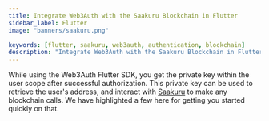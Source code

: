 ```yaml
---
title: Integrate Web3Auth with the Saakuru Blockchain in Flutter
sidebar_label: Flutter
image: "banners/saakuru.png"

keywords: [flutter, saakuru, web3auth, authentication, blockchain]
description: "Integrate Web3Auth with the Saakuru Blockchain in Flutter | Documentation - Web3Auth"
---
```



<SEO
  title="Integrate Web3Auth with the Saakuru Blockchain in Flutter"
  description="Integrate Web3Auth with the Saakuru Blockchain in Flutter | Documentation - Web3Auth"
  image="https://web3auth.io/docs/banners/saakuru.png"
  slug="/connect-blockchain/evm/saakuru/flutter"
/>

While using the Web3Auth Flutter SDK, you get the private key within the user scope after successful
authorization. This private key can be used to retrieve the user's address, and interact with
[Saakuru](https://saakuru.com/) to make any blockchain calls. We have highlighted a few here for
getting you started quickly on that.

<EVMInteraction />
